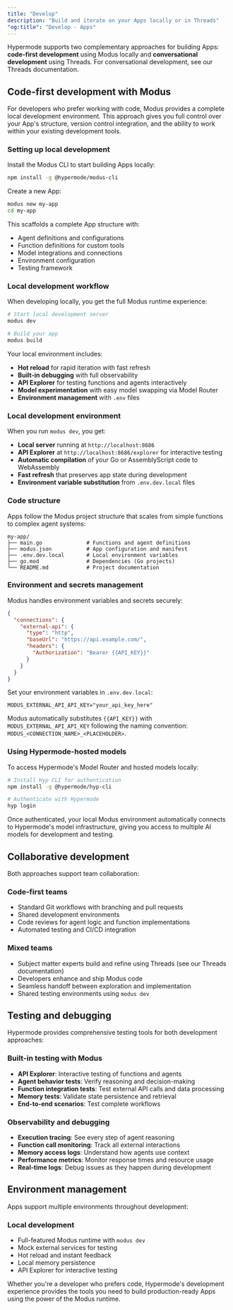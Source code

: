 ```yaml
---
title: "Develop"
description: "Build and iterate on your Apps locally or in Threads"
"og:title": "Develop - Apps"
---
```


Hypermode supports two complementary approaches for building Apps: **code-first
development** using Modus locally and **conversational development** using
Threads. For conversational development, see our Threads documentation.

## Code-first development with Modus

For developers who prefer working with code, Modus provides a complete local
development environment. This approach gives you full control over your App's
structure, version control integration, and the ability to work within your
existing development tools.

### Setting up local development

Install the Modus CLI to start building Apps locally:

```bash
npm install -g @hypermode/modus-cli
```

Create a new App:

```bash
modus new my-app
cd my-app
```

This scaffolds a complete App structure with:

- Agent definitions and configurations
- Function definitions for custom tools
- Model integrations and connections
- Environment configuration
- Testing framework

### Local development workflow

When developing locally, you get the full Modus runtime experience:

```bash
# Start local development server
modus dev

# Build your app
modus build
```

Your local environment includes:

- **Hot reload** for rapid iteration with fast refresh
- **Built-in debugging** with full observability
- **API Explorer** for testing functions and agents interactively
- **Model experimentation** with easy model swapping via Model Router
- **Environment management** with `.env` files

### Local development environment

When you run `modus dev`, you get:

- **Local server** running at `http://localhost:8686`
- **API Explorer** at `http://localhost:8686/explorer` for interactive testing
- **Automatic compilation** of your Go or AssemblyScript code to WebAssembly
- **Fast refresh** that preserves app state during development
- **Environment variable substitution** from `.env.dev.local` files

### Code structure

Apps follow the Modus project structure that scales from simple functions to
complex agent systems:

```text
my-app/
├── main.go              # Functions and agent definitions
├── modus.json           # App configuration and manifest
├── .env.dev.local       # Local environment variables
├── go.mod               # Dependencies (Go projects)
└── README.md            # Project documentation
```

### Environment and secrets management

Modus handles environment variables and secrets securely:

```json modus.json
{
  "connections": {
    "external-api": {
      "type": "http",
      "baseUrl": "https://api.example.com/",
      "headers": {
        "Authorization": "Bearer {{API_KEY}}"
      }
    }
  }
}
```

Set your environment variables in `.env.dev.local`:

```text .env.dev.local
MODUS_EXTERNAL_API_API_KEY="your_api_key_here"
```

Modus automatically substitutes `{{API_KEY}}` with `MODUS_EXTERNAL_API_API_KEY`
following the naming convention: `MODUS_<CONNECTION_NAME>_<PLACEHOLDER>`.

### Using Hypermode-hosted models

To access Hypermode's Model Router and hosted models locally:

```bash
# Install Hyp CLI for authentication
npm install -g @hypermode/hyp-cli

# Authenticate with Hypermode
hyp login
```

Once authenticated, your local Modus environment automatically connects to
Hypermode's model infrastructure, giving you access to multiple AI models for
development and testing.

## Collaborative development

Both approaches support team collaboration:

### Code-first teams

- Standard Git workflows with branching and pull requests
- Shared development environments
- Code reviews for agent logic and function implementations
- Automated testing and CI/CD integration

### Mixed teams

- Subject matter experts build and refine using Threads (see our Threads
  documentation)
- Developers enhance and ship Modus code
- Seamless handoff between exploration and implementation
- Shared testing environments using `modus dev`

## Testing and debugging

Hypermode provides comprehensive testing tools for both development approaches:

### Built-in testing with Modus

- **API Explorer**: Interactive testing of functions and agents
- **Agent behavior tests**: Verify reasoning and decision-making
- **Function integration tests**: Test external API calls and data processing
- **Memory tests**: Validate state persistence and retrieval
- **End-to-end scenarios**: Test complete workflows

### Observability and debugging

- **Execution tracing**: See every step of agent reasoning
- **Function call monitoring**: Track all external interactions
- **Memory access logs**: Understand how agents use context
- **Performance metrics**: Monitor response times and resource usage
- **Real-time logs**: Debug issues as they happen during development

## Environment management

Apps support multiple environments throughout development:

### Local development

- Full-featured Modus runtime with `modus dev`
- Mock external services for testing
- Hot reload and instant feedback
- Local memory persistence
- API Explorer for interactive testing

Whether you're a developer who prefers code, Hypermode's development experience
provides the tools you need to build production-ready Apps using the power of
the Modus runtime.
